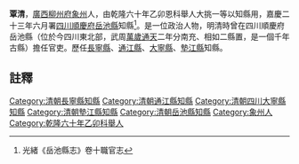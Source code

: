{{明清人物信息框
| 姓名 =覃清
| 最高職務 = [[四川|四川]][[岳池縣|岳池縣]][[知縣|知縣]]
| 國家 = 大清
| 籍貫 = [[廣西|廣西]][[柳州府|柳州府]][[象州|象州]]
| 字號 =
| 出生日期 = ？年？月？日
| 逝世日期 = ？年？月？日
| 墓葬 = 
| 配偶 =  
| 親屬 = 曾祖、祖、父，母
| 出身 =舉人大挑一等以知縣用 
| 著作 =  
*
}}
'''覃清'''{{BD|？年||？年||}}，[[廣西|廣西]][[柳州府|柳州府]][[象州|象州]]人，由乾隆六十年乙卯恩科舉人大挑一等以知縣用，嘉慶二十三年六月署[[四川|四川]][[順慶府|順慶府]][[岳池縣|岳池縣]]知縣<ref>光緒《岳池縣志》卷十職官志</ref>。是一位政治人物，明清時曾在四川順慶府岳池縣（位於今四川東北部，武周[[萬歲通天|萬歲通天]]二年分南充、相如二縣置，是一個千年古縣）擔任官吏。歷任[[長寧縣|長寧縣]]、[[通江縣|通江縣]]、[[大寧縣|大寧縣]]、[[墊江縣|墊江縣]]知縣。
==註釋==
{{reflist}}
{{清朝人物小作品}}
[[Category:清朝長寧縣知縣|Category:清朝長寧縣知縣]]
[[Category:清朝通江縣知縣|Category:清朝通江縣知縣]]
[[Category:清朝四川大寧縣知縣|Category:清朝四川大寧縣知縣]]
[[Category:清朝墊江縣知縣|Category:清朝墊江縣知縣]]
[[Category:清朝岳池縣知縣|Category:清朝岳池縣知縣]]
[[Category:象州人|Category:象州人]]
[[Category:乾隆六十年乙卯科舉人|Category:乾隆六十年乙卯科舉人]]